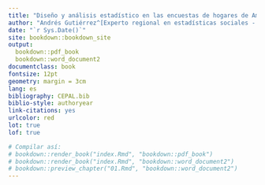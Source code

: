 ```yaml
--- 
title: "Diseño y análisis estadístico en las encuestas de hogares de América Latina"
author: "Andrés Gutiérrez^[Experto regional en estadísticas sociales - Unidad de Estadística Social - Comisión Económica para América Latina y el Caribe (CEPAL) -  andres.gutierrez@cepal.org]"
date: "`r Sys.Date()`"
site: bookdown::bookdown_site
output:
  bookdown::pdf_book
  bookdown::word_document2
documentclass: book
fontsize: 12pt
geometry: margin = 3cm
lang: es
bibliography: CEPAL.bib
biblio-style: authoryear
link-citations: yes
urlcolor: red
lot: true
lof: true

# Compilar así:
# bookdown::render_book("index.Rmd", "bookdown::pdf_book")
# bookdown::render_book("index.Rmd", "bookdown::word_document2")
# bookdown::preview_chapter("01.Rmd", "bookdown::word_document2")
---
```


